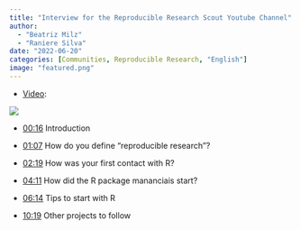 ```yaml
---
title: "Interview for the Reproducible Research Scout Youtube Channel"
author: 
  - "Beatriz Milz"
  - "Raniere Silva"
date: "2022-06-20"
categories: [Communities, Reproducible Research, "English"]
image: "featured.png"
---
```


-   [Video](https://youtu.be/CSCcYsIWcSg):

[![](featured.png){fig-align="center"}](https://youtu.be/CSCcYsIWcSg)

-   [00:16](https://www.youtube.com/watch?v=CSCcYsIWcSg&t=16s) Introduction

-   [01:07](https://www.youtube.com/watch?v=CSCcYsIWcSg&t=67s) How do you define "reproducible research"?

-   [02:19](https://www.youtube.com/watch?v=CSCcYsIWcSg&t=139s) How was your first contact with R?

-   [04:11](https://www.youtube.com/watch?v=CSCcYsIWcSg&t=251s) How did the R package mananciais start?

-   [06:14](https://www.youtube.com/watch?v=CSCcYsIWcSg&t=374s) Tips to start with R

-   [10:19](https://www.youtube.com/watch?v=CSCcYsIWcSg&t=619s) Other projects to follow
